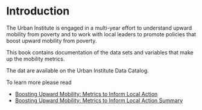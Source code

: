 # Introduction {.unnumbered}

The Urban Institute is engaged in a multi-year effort to understand upward mobility from poverty and to work with local leaders to promote policies that boost upward mobility from poverty. 

This book contains documentation of the data sets and variables that make up the mobility metrics. 

The dat are available on the Urban Institute Data Catalog. 

To learn more please read

* [Boosting Upward Mobility: Metrics to Inform Local Action](https://www.urban.org/research/publication/boosting-upward-mobility-metrics-inform-local-action)
* [Boosting Upward Mobility: Metrics to Inform Local Action Summary](https://www.urban.org/research/publication/boosting-upward-mobility-metrics-inform-local-action-summary)
